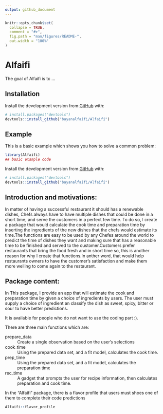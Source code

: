 ```yaml
---
output: github_document
---
```


<!-- README.md is generated from README.Rmd. Please edit that file -->

```r
knitr::opts_chunk$set(
  collapse = TRUE,
  comment = "#>",
  fig.path = "man/figures/README-",
  out.width = "100%"
)
```

# Alfaifi

<!-- badges: start -->
<!-- badges: end -->

The goal of Alfaifi is to ...

## Installation


Install the  development version from [GitHub](https://github.com/) with:

```r
# install.packages("devtools")
devtools::install_github("bayanalfaifi/Alfaifi")
```

## Example

This is a basic example which shows you how to solve a common problem:

```r
library(Alfaifi)
## basic example code
```

Install the  development version from [GitHub](https://github.com/) with:

```r
# install.packages("devtools")
devtools::install_github("bayanalfaifi/Alfaifi")
```

## Introduction and motivations:

In matter of having a successful restaurant it should has a renewable dishes, Chefs always have to have multiple dishes that could be done in a short time, and serve the customers in a perfect few time. To do so, I create a package that would calculate the cook time and preparation time by inserting the ingredients of the new dishes that the chefs would estimate its time.The functions are easy to be used by any Chefes  around the world to predict the time of dishes they want and making sure that has a reasonable time to be finished and served to the customer.Customers prefer restaurants that bring the food fresh and in short time so, this is another reason for why  I create that functions.In anther word, that would help restaurants owners to have the customer's satisfaction and make them more welling to come again to the restaurant.



## Package content:

In This package, I provide an app that will estimate the cook and preparation time by given a choice of ingredients by users. The user must supply a choice of ingredient an classify the dish as sweet, spicy, bitter or sour to have better predictions.

It is available for people who do not want to use the coding part :).


There are three main functions which are:

prepare_data
:  Create a single observation based on the user's selections

cook_time
:  Using the prepared data set, and a fit model, calculates the cook time.

prep_time
:  Using the prepared data set, and a fit model, calculates the preparation time

rec_time
:  A gadget that prompts the user for recipe information, then calculates 
   preparation and cook time.





In the "Alfaifi" package, there is a flavor profile that users must shoes one of them to complete their code predictions 
```r
Alfaifi::flavor_profile
```
